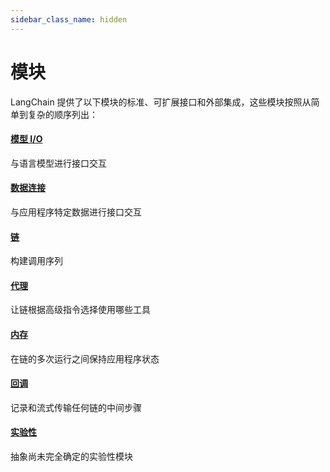 ```yaml
---
sidebar_class_name: hidden
---
```

# 模块

LangChain 提供了以下模块的标准、可扩展接口和外部集成，这些模块按照从简单到复杂的顺序列出：

#### [模型 I/O](/docs/modules/model_io/)

与语言模型进行接口交互

#### [数据连接](/docs/modules/data_connection/)

与应用程序特定数据进行接口交互

#### [链](/docs/modules/chains/)

构建调用序列

#### [代理](/docs/modules/agents/)

让链根据高级指令选择使用哪些工具

#### [内存](/docs/modules/memory/)

在链的多次运行之间保持应用程序状态

#### [回调](/docs/modules/callbacks/)

记录和流式传输任何链的中间步骤

#### [实验性](/docs/modules/experimental/)

抽象尚未完全确定的实验性模块

